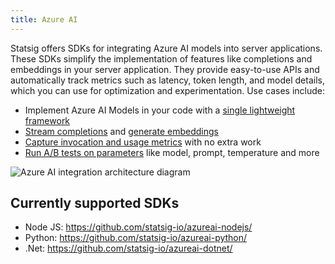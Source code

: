 ```yaml
---
title: Azure AI
---
```


Statsig offers SDKs for integrating Azure AI models into server applications. These SDKs simplify the implementation of features like completions and embeddings in your server application. They provide easy-to-use APIs and automatically track metrics such as latency, token length, and model details, which you can use for optimization and experimentation. Use cases include:
* Implement Azure AI Models in your code with a [single lightweight framework](/azureai/model-client)
* [Stream completions](/azureai/completions) and [generate embeddings](/azureai/embeddings)
* [Capture invocation and usage metrics](/azureai/capturing-metrics/) with no extra work
* [Run A/B tests on parameters](/azureai/running-experiments) like model, prompt, temperature and more

![Azure AI integration architecture diagram](https://github.com/user-attachments/assets/b23c79c3-8501-4390-a3f3-3496970eb272)

## Currently supported SDKs

* Node JS: https://github.com/statsig-io/azureai-nodejs/
* Python: https://github.com/statsig-io/azureai-python/
* .Net: https://github.com/statsig-io/azureai-dotnet/
